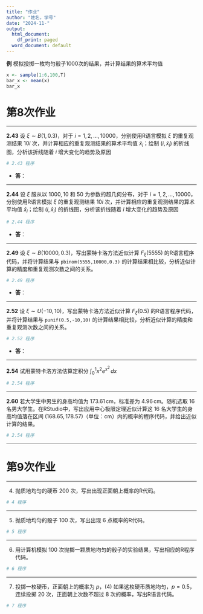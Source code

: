```yaml
---
title: "作业"
author: "姓名，学号"
date: "2024-11-"
output:
  html_document:
    df_print: paged
  word_document: default
---
```


**例** 模拟投掷一枚均匀骰子1000次的结果，并计算结果的算术平均值

```R
x <- sample(1:6,100,T)
bar_x <- mean(x)
bar_x
```

# 第8次作业

------------------------------------------------------------------------

**2.43** 设 $\xi\sim B(1,0.3)$，对于 $i=1,2,\dots,10000$，分别使用R语言模拟 $\xi$ 的重复观测结果 $10i$ 次，并计算相应的重复观测结果的算术平均值 $\bar{x}_{i}$；绘制 $(i,\bar{x}_{i})$ 的折线图，分析该折线随着 $i$ 增大变化的趋势及原因

```R
# 2.43 程序

```

-   **答**：

------------------------------------------------------------------------

**2.44** 设 $\xi$ 服从以 $1000,10$ 和 $50$ 为参数的超几何分布，对于 $i=1,2,\dots,10000$，分别使用R语言模拟 $\xi$ 的重复观测结果 $10i$ 次，并计算相应的重复观测结果的算术平均值 $\bar{x}_{i}$；绘制 $(i,\bar{x}_{i})$ 的折线图，分析该折线随着 $i$ 增大变化的趋势及原因

```R
# 2.44 程序
```

-   **答**：

------------------------------------------------------------------------

**2.49** 设 $\xi \sim B(10000,0.3)$，写出蒙特卡洛方法近似计算 $F_{\xi}(5555)$ 的R语言程序代码，并将计算结果与 `pbinom(5555,10000,0.3)` 的计算结果相比较，分析近似计算的精度和重复观测次数之间的关系。

```R
# 2.49 程序
```

-   **答**：

------------------------------------------------------------------------

**2.52** 设 $\xi \sim U(-10,10)$，写出蒙特卡洛方法近似计算 $F_{\xi}(0.5)$ 的R语言程序代码，并将计算结果与 `punif(0.5,-10,10)` 的计算结果相比较，分析近似计算的精度和重复观测次数之间的关系。

```R
# 2.52 程序
```

-   **答**：

------------------------------------------------------------------------

**2.54** 试用蒙特卡洛方法估算定积分 $\displaystyle\int_{0}^{1}x^{2}e^{x^{2}}\,dx$

```R
# 2.54 程序
```

------------------------------------------------------------------------

**2.60** 若大学生中男生的身高均值为 $\mathrm{173.61\, cm}$，标准差为 $4.96 \mathrm{\,cm}$。随机选取 $16$ 名男大学生。在RStudio中，写出应用中心极限定理近似计算这 $16$ 名大学生的身高均值落在区间 $(168.65,178.57)$（单位：$\mathrm{cm}$）内的概率的程序代码，并给出近似计算的结果。

```R
# 2.54 程序
```

------------------------------------------------------------------------


# 第9次作业

---

4. 抛质地均匀的硬币 $200$ 次，写出出现正面朝上概率的R代码。
```R
# 4 程序
```

---

5. 抛质地均匀的骰子 $100$ 次，写出出现 $6$ 点概率的R代码。
```R
# 5 程序
```

---

6. 用计算机模拟 $100$ 次抛掷一颗质地均匀的骰子的实验结果，写出相应的R程序代码。
```R
# 6 程序
```

---

7. 投掷一枚硬币，正面朝上的概率为 $p$，(4) 如果这枚硬币质地均匀，$p=0.5$，连续投掷 $20$ 次，正面朝上次数不超过 $8$ 次的概率，写出R语言代码。
```R
# 7 程序
```

